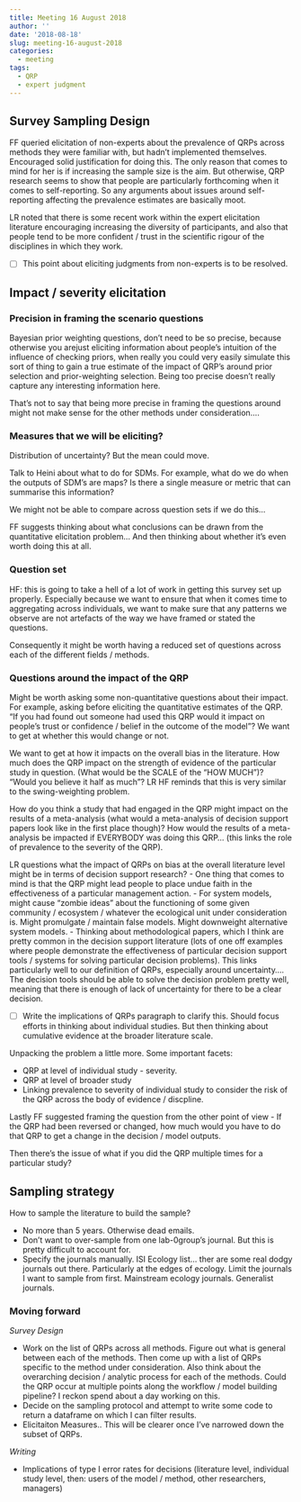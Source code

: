 ```yaml
---
title: Meeting 16 August 2018
author: ''
date: '2018-08-18'
slug: meeting-16-august-2018
categories:
  - meeting
tags:
  - QRP
  - expert judgment
---
```


## Survey Sampling Design

FF queried elicitation of non-experts about the prevalence of QRPs across methods they were familiar with, but hadn't implemented themselves. Encouraged solid justification for doing this. The only reason that comes to mind for her is if increasing the sample size is the aim. But otherwise, QRP research seems to show that people are particularly forthcoming when it comes to self-reporting. So any arguments about issues around self-reporting affecting the prevalence estimates are basically moot.

LR noted that there is some recent work within the expert elicitation literature encouraging increasing the diversity of participants, and also that people tend to be more confident / trust in the scientific rigour of the disciplines in which they work.

- [ ] This point about eliciting judgments from non-experts is to be resolved.

## Impact / severity elicitation

### Precision in framing the scenario questions

Bayesian prior weighting questions, don't need to be so precise, because otherwise you arejust eliciting information about people's intuition of the influence of checking priors, when really you could very easily simulate this sort of thing to gain a true estimate of the impact of QRP's around prior selection and prior-weighting selection. Being too precise doesn't really capture any interesting information here.

That's not to say that being more precise in framing the questions around might not make sense for the other methods under consideration....

### Measures that we will be eliciting?

Distribution of uncertainty? But the mean could move. 

Talk to Heini about what to do for SDMs. For example, what do we do when the outputs of SDM's are maps? Is there a single measure or metric that can summarise this information?

We might not be able to compare across question sets if we do this...

FF suggests thinking about what conclusions can be drawn from the quantitative elicitation problem... And then thinking about whether it's even worth doing this at all.

### Question set

HF: this is going to take a hell of a lot of work in getting this survey set up properly. Especially because we want to ensure that when it comes time to aggregating across individuals, we want to make sure that any patterns we observe are not artefacts of the way we have framed or stated the questions.

Consequently it might be worth having a reduced set of questions across each of the different fields / methods.

### Questions around the impact of the QRP

Might be worth asking some non-quantitative questions about their impact. For example, asking before eliciting the quantitative estimates of the QRP. "If you had found out someone had used this QRP would it impact on people's trust or confidence / belief in the outcome of the model"? We want to get at whether this would change or not.

We want to get at how it impacts on the overall bias in the literature. How much does the QRP impact on the strength of evidence of the particular study in question. (What would be the SCALE of the "HOW MUCH")? "Would you believe it half as much"? LR HF reminds that this is very similar to the swing-weighting problem.

How do you think a study that had engaged in the QRP might impact on the results of a meta-analysis (what would a meta-analysis of decision support papers look like in the first place though)? How would the results of a meta-analysis be impacted if EVERYBODY was doing this QRP... (this links the role of prevalence to the severity of the QRP).

LR questions what the impact of QRPs on bias at the overall literature level might be in terms of decision support research? 
- One thing that comes to mind is that the QRP might lead people to place undue faith in the effectiveness of a particular management action.
- For system models, might cause "zombie ideas" about the functioning of some given community / ecosystem / whatever the ecological unit under consideration is. Might promulgate / maintain false models. Might downweight alternative system models.
- Thinking about methodological papers, which I think are pretty common in the decision support literature (lots of one off examples where people demonstrate the effectiveness of particular decision support tools / systems for solving particular decision problems). This links particularly well to our definition of QRPs, especially around uncertainty.... The decision tools should be able to solve the decision problem pretty well, meaning that there is enough of lack of uncertainty for there to be a clear decision.

- [ ] Write the implications of QRPs paragraph to clarify this. Should focus efforts in thinking about individual studies. But then thinking about cumulative evidence at the broader literature scale.

Unpacking the problem a little more. Some important facets:

- QRP at level of individual study - severity.
- QRP at level of broader study
- Linking prevalence to severity of individual study to consider the risk of the QRP across the body of evidence / discpline.

Lastly FF suggested framing the question from the other point of view - If the QRP had been reversed or changed, how much would you have to do that QRP to get a change in the decision / model outputs.

Then there's the issue of what if you did the QRP multiple times for a particular study?

## Sampling strategy

How to sample the literature to build the sample? 

- No more than 5 years. Otherwise dead emails. 
- Don't want to over-sample from one lab-0group's journal. But this is pretty difficult to account for. 
- Specify the journals manually. ISI Ecology list... ther are some real dodgy journals out there. Particularly at the edges of ecology. Limit the journals I want to sample from first. Mainstream ecology journals. Generalist journals.

### Moving forward

*Survey Design*

- Work on the list of QRPs across all methods. Figure out what is general between each of the methods. Then come up with a list of QRPs specific to the method under consideration. Also think about the overarching decision / analytic process for each of the methods. Could the QRP occur at multiple points along the workflow / model building pipeline? I reckon spend about a day working on this.
- Decide on the sampling protocol and attempt to write some code to return a dataframe on which I can filter results.
- Elicitaiton Measures.. This will be clearer once I've narrowed down the subset of QRPs.

*Writing*

- Implications of type I error rates for decisions (literature level, individual study level, then: users of the model / method, other researchers, managers)

